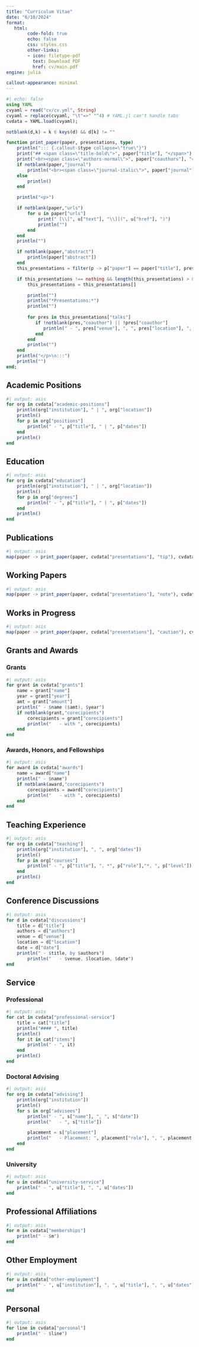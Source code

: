 ```yaml
---
title: "Curriculum Vitae"
date: "6/10/2024"
format:
   html:
        code-fold: true
        echo: false
        css: styles.css
        other-links:
        - icon: filetype-pdf
          text: Download PDF
          href: cv/main.pdf
engine: julia

callout-appearance: minimal
---
```


```julia
#| echo: false
using YAML
cvyaml = read("cv/cv.yml", String)
cvyaml = replace(cvyaml, "\t"=>" "^4) # YAML.jl can't handle tabs
cvdata = YAML.load(cvyaml);

notblank(d,k) = k ∈ keys(d) && d[k] != ""

function print_paper(paper, presentations, type)
    println("::: {.callout-$type collapse=\"true\"}")
    print("## <span class=\"title-bold\">", paper["title"], "</span>")
    print("<br><span class=\"authors-normal\">", paper["coauthors"], "</span>")
    if notblank(paper,"journal")
        println("<br><span class=\"journal-italic\">", paper["journal"], "</span>")
    else
        println()
    end

    println("<p>")

    if notblank(paper,"urls")
        for u in paper["urls"]
            print(" [\\[", u["text"], "\\]](", u["href"], ")")
            println("")
        end
    end
    println("")

    if notblank(paper,"abstract")
        println(paper["abstract"])
    end
    this_presentations = filter(p -> p["paper"] == paper["title"], presentations)

    if this_presentations !== nothing && length(this_presentations) > 0
        this_presentations = this_presentations[]

        println("")
        println("*Presentations:*")
        println("")
        
        for pres in this_presentations["talks"]
           if !notblank(pres,"coauthor") || !pres["coauthor"]
              println(" - ", pres["venue"], ", ", pres["location"], ", ", pres["date"])
           end
        end
        println("")
    end
    println("</p>\n:::")
    println("")
end;
```

## Academic Positions

```julia
#| output: asis
for org in cvdata["academic-positions"]
    println(org["institution"], " | ", org["location"])
    println()
    for p in org["positions"]
        println(" - ", p["title"], " | ", p["dates"])
    end
    println()
end
```

## Education

```julia
#| output: asis
for org in cvdata["education"]
    println(org["institution"], " | ", org["location"])
    println()
    for p in org["degrees"]
        println(" - ", p["title"], " | ", p["dates"])
    end
    println()
end
```

## Publications

```julia
#| output: asis
map(paper -> print_paper(paper, cvdata["presentations"], "tip"), cvdata["publications"]);
```

## Working Papers

```julia
#| output: asis
map(paper -> print_paper(paper, cvdata["presentations"], "note"), cvdata["working-papers"]);
```

## Works in Progress
```julia
#| output: asis
map(paper -> print_paper(paper, cvdata["presentations"], "caution"), cvdata["works-in-progress"]);
```

## Grants and Awards

### Grants

```julia
#| output: asis
for grant in cvdata["grants"]
    name = grant["name"]
    year = grant["year"]
    amt = grant["amount"]
    println(" - $name ($amt), $year")
    if notblank(grant,"corecipients")
        corecipients = grant["corecipients"]
        println("   - with ", corecipients)
    end
end
```

### Awards, Honors, and Fellowships

```julia
#| output: asis
for award in cvdata["awards"]
    name = award["name"]
    println(" - $name")
    if notblank(award,"corecipients")
        corecipients = award["corecipients"]
        println("   - with ", corecipients)
    end
end
```

## Teaching Experience

```julia
#| output: asis
for org in cvdata["teaching"]
    println(org["institution"], ", ", org["dates"])
    println()
    for p in org["courses"]
        println(" - ", p["title"], ", *", p["role"],"*, ", p["level"])
    end
    println()
end
```

## Conference Discussions

```julia
#| output: asis
for d in cvdata["discussions"]
    title = d["title"]
    authors = d["authors"]
    venue = d["venue"]
    location = d["location"]
    date = d["date"]
    println(" - $title, by $authors")
        println("   - $venue, $location, $date")
end
```

## Service

### Professional

```julia
#| output: asis
for cat in cvdata["professional-service"]
    title = cat["title"]
    println("#### ", title)
    println()
    for it in cat["items"]
        println(" - ", it)
    end
    println()
end
```



### Doctoral Advising

```julia
#| output: asis
for org in cvdata["advising"]
    println(org["institution"])
    println()
    for s in org["advisees"]
        println(" - ", s["name"], ", ", s["date"])
        println("   - ", s["title"])

        placement = s["placement"]
        println("   - Placement: ", placement["role"], ", ", placement["institution"], ", ", placement["location"])
    end
end
```

### University

```julia
#| output: asis
for u in cvdata["university-service"]
    println(" - ", u["title"], ", ", u["dates"])
end
```

## Professional Affiliations

```julia
#| output: asis
for m in cvdata["memberships"]
    println(" - $m")
end
```

## Other Employment

```julia
#| output: asis
for u in cvdata["other-employment"]
    println(" - ", u["institution"], ", ", u["title"], ", ", u["dates"])
end
```


## Personal

```julia
#| output: asis
for line in cvdata["personal"]
    println(" - $line")
end
```